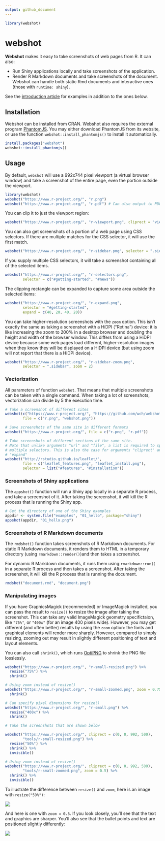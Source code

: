 ```yaml
---
output: github_document
---
```


```r
library(webshot)
```
webshot
=======



**Webshot** makes it easy to take screenshots of web pages from R. It can also:

* Run Shiny applications locally and take screenshots of the application.
* Render R Markdown documents and take screenshots of the document. Webshot can handle both static Rmd documents and interactive ones (those with `runtime: shiny`).

See the [introduction article](https://wch.github.io/webshot/articles/intro.html) for examples in addition to the ones below.

## Installation

Webshot can be installed from CRAN. Webshot also requires the external program [PhantomJS](http://phantomjs.org/). You may either download PhantomJS from its website, or use the function `webshot::install_phantomjs()` to install it automatically.

```r
install.packages("webshot")
webshot::install_phantomjs()
```


## Usage

By default, `webshot` will use a 992x744 pixel viewport (a virtual browser window) and take a screenshot of the entire page, even the portion outside the viewport.

```r
library(webshot)
webshot("https://www.r-project.org/", "r.png")
webshot("https://www.r-project.org/", "r.pdf") # Can also output to PDF
```

You can clip it to just the viewport region:

```r
webshot("https://www.r-project.org/", "r-viewport.png", cliprect = "viewport")
```

You can also get screenshots of a portion of a web page using CSS selectors. If there are multiple matches for the CSS selector, it will use the first match.

```r
webshot("https://www.r-project.org/", "r-sidebar.png", selector = ".sidebar")
```

If you supply multiple CSS selectors, it will take a screenshot containing all of the selected items.

```r
webshot("https://www.r-project.org/", "r-selectors.png",
        selector = c("#getting-started", "#news"))
```

The clipping rectangle can be expanded to capture some area outside the selected items:

```r
webshot("https://www.r-project.org/", "r-expand.png",
        selector = "#getting-started",
        expand = c(40, 20, 40, 20))
```

You can take higher-resolution screenshots with the `zoom` option. This isn't exactly the same as taking a screenshot with a HiDPI ("Retina") device: it is like increasing the zoom to 200% in a desktop browser and doubling the height and width of the browser window. This differs from using a HiDPI device because some web pages load different, higher-resolution images when they know they will be displayed on a HiDPI device (but using zoom will not report that there is a HiDPI device).

```r
webshot("https://www.r-project.org/", "r-sidebar-zoom.png",
        selector = ".sidebar", zoom = 2)
```

### Vectorization

All parameters of function `webshot`. That means that multiple screenshots can be taken with a single command. When taking a lot of screenshots, vectorization can divide by 5 the execution time.

```r
# Take a screenshot of different sites
webshot(c("https://www.r-project.org/", "https://github.com/wch/webshot"),
        file = c("r.png", "webshot.png"))

# Save screenshots of the same site in different formats
webshot("https://www.r-project.org/", file = c("r.png", "r.pdf"))

# Take screenshots of different sections of the same site.
# Note that unlike arguments "url" and "file", a list is required to specify
# multiple selectors. This is also the case for arguments "cliprect" and
# "expand"
webshot("http://rstudio.github.io/leaflet/",
        file = c("leaflet_features.png", "leaflet_install.png"),
        selector = list("#features", "#installation"))
```



### Screenshots of Shiny applications

The `appshot()` function will run a Shiny app locally in a separate R process, and take a screenshot of it. After taking the screenshot, it will kill the R process that is running the Shiny app.

```r
# Get the directory of one of the Shiny examples
appdir <- system.file("examples", "01_hello", package="shiny")
appshot(appdir, "01_hello.png")
```


### Screenshots of R Markdown documents

The `rmdshot()` function takes screenshots of R Markdown documents. For static R Markdown documents, it renders them to HTML in a temporary directory (using `rmarkdown::render()`)and then takes a screenshot.

For dynamic R Markdown documents, it runs them using `rmarkdown::run()` in a separate R process and then takes a screenshot. After taking the screenshot, it will kill the R process that is running the document.

```r
rmdshot("document.rmd", "document.png")
```


### Manipulating images

If you have GraphicsMagick (recommended) or ImageMagick installed, you can pass the result to `resize()` to resize the image after taking the screenshot. This can take any valid ImageMagick geometry specifictaion, like `"75%"`, or `"400x"` (for an image 400 pixels wide). However, you may get different (and often better) results by using the `zoom` option: the fonts and graphical elements will render more sharply. However, compared to simply resizing, zooming out may result in slightly different positioning of text and layout elements.

You can also call `shrink()`, which runs [OptiPNG](http://optipng.sourceforge.net/) to shrink the PNG file losslessly.

```r
webshot("https://www.r-project.org/", "r-small-resized.png") %>%
  resize("75%") %>%
  shrink()

# Using zoom instead of resize()
webshot("https://www.r-project.org/", "r-small-zoomed.png", zoom = 0.75) %>%
  shrink()

# Can specify pixel dimensions for resize()
webshot("https://www.r-project.org/", "r-small.png") %>%
  resize("400x") %>%
  shrink()
```


```r
# Take the screenshots that are shown below

webshot("https://www.r-project.org/", cliprect = c(0, 0, 992, 500),
        "tools/r-small-resized.png") %>%
  resize("50%") %>%
  shrink() %>%
  invisible()

# Using zoom instead of resize()
webshot("https://www.r-project.org/", cliprect = c(0, 0, 992, 500),
        "tools/r-small-zoomed.png", zoom = 0.5) %>%
  shrink() %>%
  invisible()
```

To illustrate the difference between `resize()` and `zoom`, here is an image with `resize("50%")`:

![](tools/r-small-resized.png)

And here is one with `zoom = 0.5`. If you look closely, you'll see that the text and graphics are sharper. You'll also see that the bullet points and text are positioned slightly differently:

![](tools/r-small-zoomed.png)
